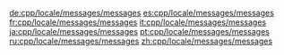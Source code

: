 {{cpp/locale/facet/constructor|messages}}

[[de:cpp/locale/messages/messages]]
[[es:cpp/locale/messages/messages]]
[[fr:cpp/locale/messages/messages]]
[[it:cpp/locale/messages/messages]]
[[ja:cpp/locale/messages/messages]]
[[pt:cpp/locale/messages/messages]]
[[ru:cpp/locale/messages/messages]]
[[zh:cpp/locale/messages/messages]]